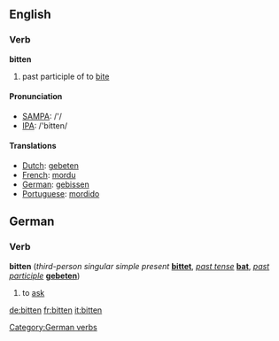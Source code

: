 ==English==

===Verb===
'''bitten'''

# past participle of to [[bite]]

====Pronunciation====
*[[w:SAMPA|SAMPA]]: /'/
*[[w:IPA|IPA]]: /'bitten/

====Translations====
*[[Dutch]]: [[gebeten]]
*[[French]]: [[mordu]]
*[[German]]: [[gebissen]]
*[[Portuguese]]: [[mordido]]

==German==
===Verb===
'''bitten''' (''third-person singular simple present'' '''[[bittet]]''', ''[[past tense]]'' '''[[bat]]''', ''[[past participle]]'' '''[[gebeten]]''')
#to [[ask]]

[[de:bitten]]
[[fr:bitten]]
[[it:bitten]]
[[Category:German verbs]]